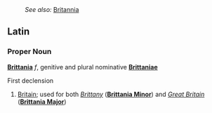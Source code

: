 :''See also:'' [[Britannia]]
==Latin==
===Proper Noun===
'''[[Brittania]]''' ''f'', genitive and plural nominative '''[[Brittaniae]]'''

First declension

# [[Britain]]; used for both ''[[Brittany]]'' ('''[[Brittania Minor]]''') and ''[[Great Britain]]'' ('''[[Brittania Major]]''')